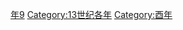 {{Catnav|頁面分類|历史|歷史時代|年|13世纪各年}}
{{Commons category|1249}}

[[Category:1240年代|年9]]
[[Category:13世纪各年|Category:13世纪各年]]
[[Category:酉年|Category:酉年]]